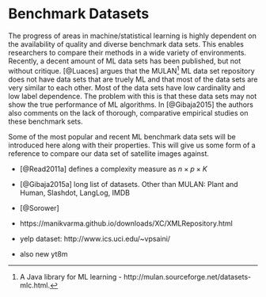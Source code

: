 # Benchmark Datasets

The progress of areas in machine/statistical learning is highly dependent on the availability of quality and diverse benchmark data sets. This enables researchers to compare their methods in a wide variety of environments. Recently, a decent amount of ML data sets has been published, but not without critique. [@Luaces] argues that the MULAN[^mulan] ML data set repository does not have data sets that are truely ML and that most of the data sets are very similar to each other. Most of the data sets have low cardinality and low label dependence. The problem with this is that these data sets may not show the true performance of ML algorithms. In [@Gibaja2015] the authors also comments on the lack of thorough, comparative empirical studies on these benchmark sets.

[^mulan]: A Java library for ML learning - http://mulan.sourceforge.net/datasets-mlc.html.

Some of the most popular and recent ML benchmark data sets will be introduced here along with their properties. This will give us some form of a reference to compare our data set of satellite images against.

+ [@Read2011a] defines a complexity measure as $n\times p\times K$

+ [@Gibaja2015a] long list of datasets. Other than MULAN: Plant and Human, Slashdot, LangLog, IMDB
+ [@Sorower]
+ https://manikvarma.github.io/downloads/XC/XMLRepository.html
+ yelp dataset: http://www.ics.uci.edu/~vpsaini/
+ also new yt8m